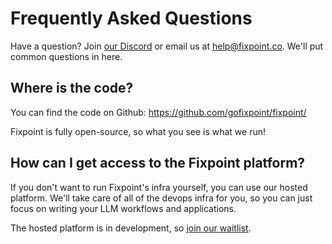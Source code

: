# Frequently Asked Questions

Have a question? Join [our Discord](https://discord.gg/tdRmQQXAhY) or email us
at help@fixpoint.co. We'll put common questions in here.

## Where is the code?

You can find the code on Github: https://github.com/gofixpoint/fixpoint/

Fixpoint is fully open-source, so what you see is what we run!

## How can I get access to the Fixpoint platform?

If you don't want to run Fixpoint's infra yourself, you can use our hosted
platform. We'll take care of all of the devops infra for you, so you can just
focus on writing your LLM workflows and applications.

The hosted platform is in development, so
[join our waitlist](https://fixpoint.co/waitlist).
